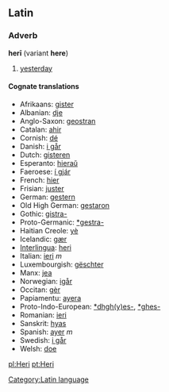 ==Latin==
=== Adverb ===
'''her&#299;''' (variant '''here''')

#[[yesterday]]

==== Cognate translations ====
*Afrikaans: [[gister]]
*Albanian: [[dje]]
*Anglo-Saxon: [[geostran]]
*Catalan: [[ahir]]
*Cornish: [[dé]]
*Danish: [[i går]]
*Dutch: [[gisteren]]
*Esperanto: [[hieraŭ]]
*Faeroese: [[í gjár]]
*French: [[hier]]
*Frisian: [[juster]]
*German: [[gestern]]
*Old High German: [[gestaron]]
*Gothic: [[gistra-]]
*Proto-Germanic: [[*gestra-]]
*Haitian Creole: [[yè]]
*Icelandic: [[gær]]
*[[Interlingua]]: [[heri]]
*Italian: [[ieri]] ''m''
*Luxembourgish: [[gëschter]]
*Manx: [[jea]]
*Norwegian: [[igår]]
*Occitan: [[gèr]]
*Papiamentu: [[ayera]]
*Proto-Indo-European: [[*dhgh(y)es-]], [[*ghes-]]
*Romanian: [[ieri]]
*Sanskrit: [[hyas]]
*Spanish: [[ayer]] ''m''
*Swedish: [[i går]]
*Welsh: [[doe]]

[[Category:Latin language]]

[[pl:Heri]]
[[pt:Heri]]